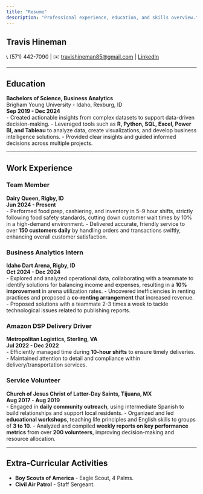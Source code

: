 ```yaml
---
title: "Resume"
description: "Professional experience, education, and skills overview."
---
```



## Travis Hineman  
📞 (571) 442-7090 | ✉️ [travishineman85@gmail.com](mailto:travishineman85@gmail.com) | [LinkedIn](https://linkedin.com/in/travis-hineman)

---

## Education  
**Bachelors of Science, Business Analytics**  
Brigham Young University - Idaho, Rexburg, ID  
**Sep 2019 - Dec 2024**  
- Created actionable insights from complex datasets to support data-driven decision-making.
- Leveraged tools such as **R, Python, SQL, Excel, Power BI, and Tableau** to analyze data, create visualizations, and develop business intelligence solutions.
- Provided clear insights and guided informed decisions across multiple projects.

---

## Work Experience  
### **Team Member**  
**Dairy Queen, Rigby, ID**  
**Jun 2024 - Present**  
- Performed food prep, cashiering, and inventory in 5–9 hour shifts, strictly following food safety standards, cutting down customer wait times by 10% in a high-demand environment.
- Delivered accurate, friendly service to over **150 customers daily** by handling orders and transactions swiftly, enhancing overall customer satisfaction.

### **Business Analytics Intern**  
**Idaho Dart Arena, Rigby, ID**  
**Oct 2024 - Dec 2024**  
- Explored and analyzed operational data, collaborating with a teammate to identify solutions for balancing income and expenses, resulting in a **10% improvement** in arena utilization rates.
- Uncovered inefficiencies in renting practices and proposed a **co-renting arrangement** that increased revenue.
- Proposed solutions with a teammate 2-3 times a week to tackle technological issues related to publishing reports.

### **Amazon DSP Delivery Driver**  
**Metropolitan Logistics, Sterling, VA**  
**Jul 2022 - Dec 2022**  
- Efficiently managed time during **10-hour shifts** to ensure timely deliveries.
- Maintained attention to detail and compliance within delivery/transportation services.

### **Service Volunteer**  
**Church of Jesus Christ of Latter-Day Saints, Tijuana, MX**  
**Aug 2017 - Aug 2019**  
- Engaged in **daily community outreach**, using intermediate Spanish to build relationships and support local residents.
- Organized and led **educational workshops**, teaching life principles and English skills to groups of **3 to 10**.
- Analyzed and compiled **weekly reports on key performance metrics** from over **200 volunteers**, improving decision-making and resource allocation.

---

## Extra-Curricular Activities  
- **Boy Scouts of America** - Eagle Scout, 4 Palms.
- **Civil Air Patrol** - Staff Sergeant.